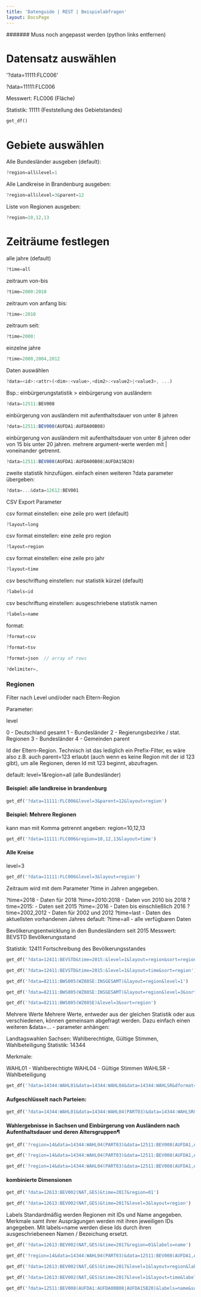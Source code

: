 ```yaml
---
title: 'Datenguide | REST | Beispielabfragen'
layout: DocsPage
---
```


####### Muss noch angepasst werden (python links entfernen)

# Datensatz auswählen

'?data=11111:FLC006'

?data=11111:FLC006

Messwert: FLC006 (Fläche)

Statistik: 11111 (Feststellung des Gebietstandes)

```python
get_df()
```

# Gebiete auswählen

Alle Bundesländer ausgeben (default):

```js
?region=all&level=1
```

Alle Landkreise in Brandenburg ausgeben:

```js
?region=all&level=3&parent=12
```

Liste von Regionen ausgeben:

```js
?region=10,12,13
```

# Zeiträume festlegen

alle jahre (default)

```js
?time=all
```

zeitraum von-bis

```js
?time=2000:2010
```

zeitraum von anfang bis:

```js
?time=:2010
```

zeitraum seit:

```js
?time=2000:
```

einzelne jahre

```js
?time=2000,2004,2012
```

Daten auswählen

```js
?data=<id>:<attr>(<dim>:<value>,<dim2>:<value2>|<value3>, ...)
```

Bsp.: einbürgerungstatistik > einbürgerung von ausländern

```js
?data=12511:BEV008
```

einbürgerung von ausländern mit aufenthaltsdauer von unter 8 jahren

```js
?data=12511:BEV008(AUFDA1:AUFDA00B08)
```

einbürgerung von ausländern mit aufenthaltsdauer von unter 8 jahren oder von 15 bis unter 20 jahren. mehrere argument-werte werden mit | voneinander getrennt.

```js
?data=12511:BEV008(AUFDA1:AUFDA00B08|AUFDA15B20)
```

zweite statistik hinzufügen. einfach einen weiteren ?data parameter übergeben:

```js
?data=...&data=12612:BEV001
```

CSV Export Parameter

csv format einstellen: eine zeile pro wert (default)

```js
?layout=long
```

csv format einstellen: eine zeile pro region

```js
?layout=region
```

csv format einstellen: eine zeile pro jahr

```js
?layout=time
```

csv beschriftung einstellen: nur statistik kürzel (default)

```js
?labels=id
```

csv beschriftung einstellen: ausgeschriebene statistik namen

```js
?labels=name
```

format:

```js
?format=csv

?format=tsv

?format=json  // array of rows

?delimiter=,
```

### Regionen

Filter nach Level und/oder nach Eltern-Region

Parameter:

level

0 - Deutschland gesamt
1 - Bundesländer
2 - Regierungsbezirke / stat. Regionen
3 - Bundesländer
4 - Gemeinden
parent

Id der Eltern-Region. Technisch ist das lediglich ein Prefix-Filter, es wäre also z.B. auch parent=123 erlaubt (auch wenn es keine Region mit der id 123 gibt), um alle Regionen, deren Id mit 123 beginnt, abzufragen.

default: level=1&region=all (alle Bundesländer)

#### Beispiel: alle landkreise in brandenburg

```python
get_df('?data=11111:FLC006&level=3&parent=12&layout=region')
```

#### Beispiel: Mehrere Regionen

kann man mit Komma getrennt angeben: region=10,12,13

```python
get_df('?data=11111:FLC006&region=10,12,13&layout=time')
```

#### Alle Kreise

level=3

```python
get_df('?data=11111:FLC006&level=3&layout=region')
```

Zeitraum
wird mit dem Parameter ?time in Jahren angegeben.

?time=2018 - Daten für 2018
?time=2010:2018 - Daten von 2010 bis 2018
?time=2015: - Daten seit 2015
?time=:2016 - Daten bis einschließlich 2016
?time=2002,2012 - Daten für 2002 und 2012
?time=last - Daten des aktuellsten vorhandenen Jahres
default: ?time=all - alle verfügbaren Daten

Bevölkerungsentwicklung in den Bundesländern seit 2015
Messwert: BEVSTD Bevölkerungsstand

Statistik: 12411 Fortschreibung des Bevölkerungsstandes

```python
get_df('?data=12411:BEVSTD&time=2015:&level=1&layout=region&sort=region')
```

```python
get_df('?data=12411:BEVSTD&time=2015:&level=1&layout=time&sort=region')
```

```python
get_df('?data=82111:BWS005(WZ08SE:INSGESAMT)&layout=region&level=1')
```

```python
get_df('?data=82111:BWS005(WZ08SE:INSGESAMT)&layout=region&level=3&sort=region')
```

```python
get_df('?data=82111:BWS005(WZ08SE)&level=3&sort=region')
```

Mehrere Werte
Mehrere Werte, entweder aus der gleichen Statistik oder aus verschiedenen, können gemeinsam abgefragt werden. Dazu einfach einen weiteren &data=... - parameter anhängen:

Landtagswahlen Sachsen: Wahlberechtigte, Gültige Stimmen, Wahlbeteiligung
Statistik: 14344

Merkmale:

WAHL01 - Wahlberechtigte
WAHL04 - Gültige Stimmen
WAHLSR - Wahlbeteiligung

```python
get_df('?data=14344:WAHL01&data=14344:WAHL04&data=14344:WAHLSR&dformat=date')
```

#### Aufgeschlüsselt nach Parteien:

```python
get_df('?data=14344:WAHL01&data=14344:WAHL04(PART03)&data=14344:WAHLSR&sort=time&dformat=date')
```

#### Wahlergebnisse in Sachsen und Einbürgerung von Ausländern nach Aufenthaltsdauer und deren Altersgruppen¶

```python
get_df('?region=14&data=14344:WAHL04(PART03)&data=12511:BEV008(AUFDA1,ALTX04)&time=2009,2011,2014&sort=time')
```

```python
get_df('?region=14&data=14344:WAHL04(PART03)&data=12511:BEV008(AUFDA1,ALTX04)&time=2009,2011,2014&sort=time&layout=region')
```

```python
get_df('?region=14&data=14344:WAHL04(PART03)&data=12511:BEV008(AUFDA1,ALTX04)&time=2009,2011,2014&sort=time&layout=time')
```

#### kombinierte Dimensionen

```python
get_df('?data=12613:BEV002(NAT,GES)&time=2017&region=01')
```

```python
get_df('?data=12613:BEV002(NAT,GES)&time=2017&level=3&layout=region')
```

Labels
Standardmäßig werden Regionen mit IDs und Name angegeben. Merkmale samt ihrer Ausprägungen werden mit ihren jeweiligen IDs angegeben. Mit labels=name werden diese Ids durch ihren ausgeschriebeneen Namen / Bezeichung ersetzt.

```python
get_df('?data=12613:BEV002(NAT,GES)&time=2017&region=01&labels=name')
```

```python
get_df('?region=14&data=14344:WAHL04(PART03)&data=12511:BEV008(AUFDA1,ALTX04)&time=2009,2011,2014&sort=time&labels=name')
```

```python
get_df('?data=12613:BEV002(NAT,GES)&time=2017&level=1&layout=region&labels=name')
```

```python
get_df('?data=12613:BEV002(NAT,GES)&time=2017&level=1&layout=time&labels=name')
```

```python
get_df('?data=12511:BEV008(AUFDA1:AUFDA00B08|AUFDA15B20)&labels=name&sort=time')
```

